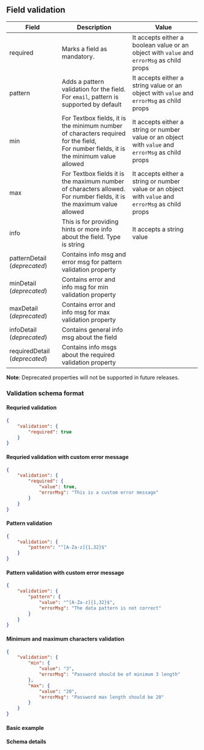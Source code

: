 ## Field validation

| Field          | Description                                                                                                                                 | Value |
| -------------- | ------------------------------------------------------------------------------------------------------------------------------------------- |-------|
| required       | Marks a field as mandatory.                                                                                                |It accepts either a boolean value or an object with `value` and `errorMsg` as child props|
| pattern        | Adds a pattern validation for the field. For `email`, pattern is supported by default                                                       |It accepts either a string value or an object with `value` and `errorMsg` as child props|
| min            | For Textbox fields, it is the minimum number of characters required for the field, <br/> For number fields, it is the minimum value allowed |It accepts either a string or number value or an object with `value` and `errorMsg` as child props|
| max            | For Textbox fields it is the maximum number of characters allowed. <br/> For number fields, it is the maximum value allowed                 |It accepts either a string or number value or an object with `value` and `errorMsg` as child props|
| info           | This is for providing hints or more info about the field. Type is string | It accepts a string value |
| patternDetail (_deprecated_)  | Contains info msg and error msg for pattern validation property                                                                             ||
| minDetail (_deprecated_)      | Contains error and info msg for min validation property                                                                                     ||
| maxDetail (_deprecated_)     | Contains error and info msg for max validation property                                                                                     ||
| infoDetail (_deprecated_)    | Contains general info msg about the field                                                                                                   ||
| requiredDetail (_deprecated_)| Contains info msgs about the required validation property ||


**Note**: Deprecated properties will not be supported in future releases.

### Validation schema format

#### Requried validation
```json
{
    "validation": {
        "required": true
    }
}
```
#### Requried validation with custom error message
```json
{
    "validation": {
        "required": {
            "value": true,
            "errorMsg": "This is a custom error message"
        }
    }
}
```

#### Pattern validation
```json
{
    "validation": {
        "pattern": "^[A-Za-z]{1,32}$"
    }
}
```
#### Pattern validation with custom error message
```json
{
    "validation": {
        "pattern": {
            "value": "^[A-Za-z]{1,32}$",
            "errorMsg": "The data pattern is not correct"
        }
    }
}
```

#### Minimum and maximum characters validation
```json
{
    "validation": {
        "min": {
            "value": "3",
            "errorMsg": "Password should be of minimum 3 length"
        },
        "max": {
            "value": "20",
            "errorMsg": "Password max length should be 20"
        }
    }
}
```

#### Basic example


<Form schema={schema} />

#### Schema details


<SchemaViewer value={schema} />
